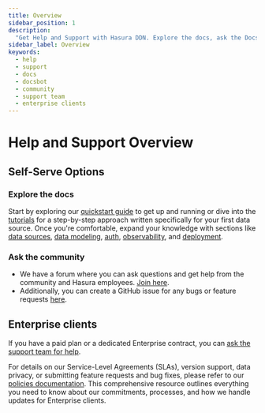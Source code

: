 ```yaml
---
title: Overview
sidebar_position: 1
description:
  "Get Help and Support with Hasura DDN. Explore the docs, ask the DocsBot, join the community, or ask the support team."
sidebar_label: Overview
keywords:
  - help
  - support
  - docs
  - docsbot
  - community
  - support team
  - enterprise clients
---
```


# Help and Support Overview

## Self-Serve Options

### Explore the docs

Start by exploring our [quickstart guide](/quickstart.mdx) to get up and running or dive into the
[tutorials](/how-to-build-with-promptql/overview.mdx) for a step-by-step approach written specifically for your first
data source. Once you're comfortable, expand your knowledge with sections like
[data sources](data-sources/overview.mdx), [data modeling](data-modeling/overview.mdx), [auth](auth/overview.mdx),
[observability](observability/overview.mdx), and [deployment](deployment/overview.mdx).

### Ask the community

- We have a forum where you can ask questions and get help from the community and Hasura employees. [Join here](#).
- Additionally, you can create a GitHub issue for any bugs or feature requests
  [here](https://github.com/hasura/promptql/issues).

## Enterprise clients

If you have a paid plan or a dedicated Enterprise contract, you can
[ask the support team for help](https://hasurahelp.zendesk.com/hc/en-us/requests/new).

For details on our Service-Level Agreements (SLAs), version support, data privacy, or submitting feature requests and
bug fixes, please refer to our [policies documentation](/help/policies/index.mdx). This comprehensive resource outlines
everything you need to know about our commitments, processes, and how we handle updates for Enterprise clients.

